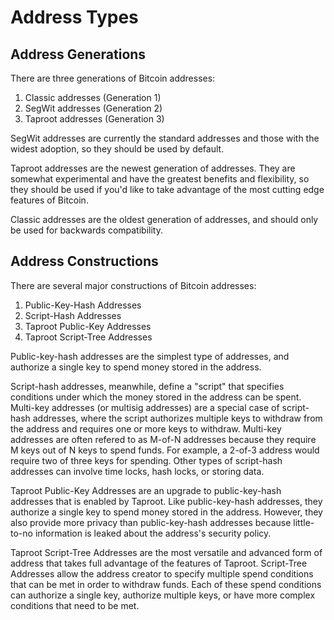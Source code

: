 # Address Types

## Address Generations

There are three generations of Bitcoin addresses:

1. Classic addresses (Generation 1)
1. SegWit addresses (Generation 2)
1. Taproot addresses (Generation 3)

SegWit addresses are currently the standard addresses and those with the widest adoption, so they should be used by default.

Taproot addresses are the newest generation of addresses. They are somewhat experimental and have the greatest benefits and flexibility, so they should be used if you'd like to take advantage of the most cutting edge features of Bitcoin.

Classic addresses are the oldest generation of addresses, and should only be used for backwards compatibility.

## Address Constructions

There are several major constructions of Bitcoin addresses:

1. Public-Key-Hash Addresses
1. Script-Hash Addresses
1. Taproot Public-Key Addresses
1. Taproot Script-Tree Addresses

Public-key-hash addresses are the simplest type of addresses, and authorize a single key to spend money stored in the address.

Script-hash addresses, meanwhile, define a "script" that specifies conditions under which the money stored in the address can be spent.
Multi-key addresses (or multisig addresses) are a special case of script-hash addresses, where the script authorizes multiple keys to withdraw from the address and requires one or more keys to withdraw.
Multi-key addresses are often refered to as M-of-N addresses because they require M keys out of N keys to spend funds.
For example, a 2-of-3 address would require two of three keys for spending.
Other types of script-hash addresses can involve time locks, hash locks, or storing data.

Taproot Public-Key Addresses are an upgrade to public-key-hash addresses that is enabled by Taproot.
Like public-key-hash addresses, they authorize a single key to spend money stored in the address.
However, they also provide more privacy than public-key-hash addresses because little-to-no information is leaked about the address's security policy.

Taproot Script-Tree Addresses are the most versatile and advanced form of address that takes full advantage of the features of Taproot.
Script-Tree Addresses allow the address creator to specify multiple spend conditions that can be met in order to withdraw funds.
Each of these spend conditions can authorize a single key, authorize multiple keys, or have more complex conditions that need to be met.
